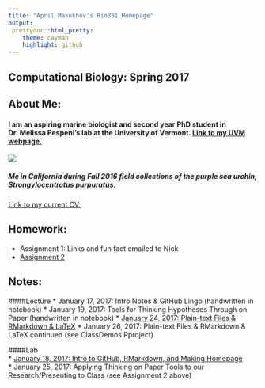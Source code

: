 ```yaml
---
title: "April Makukhov’s Bio381 Homepage"
output:
 prettydoc::html_pretty:
    theme: cayman
    highlight: github
---
```


## Computational Biology: Spring 2017


## About Me:
#### I am an aspiring marine biologist and second year PhD student in Dr. Melissa Pespeni's lab at the University of Vermont. [Link to my UVM webpage.](http://www.uvm.edu/~biology/?Page=students/makukhov.php&SM=facultysubmenu.html)

![](IMG_2250.jpg)

##### Me in California during Fall 2016 field collections of the purple sea urchin, *Strongylocentrotus purpuratus*.


[Link to my current CV.](MAKUKHOV_April_CV_January2017.docx)

## Homework:

* Assignment 1: Links and fun fact emailed to Nick     
* [Assignment 2](Homework02.html)

## Notes:

####Lecture
* January 17, 2017: Intro Notes & GitHub Lingo (handwritten in notebook)
* January 19, 2017: Tools for Thinking Hypotheses Through on Paper (handwritten in notebook)
* [January 24, 2017: Plain-text Files & RMarkdown & LaTeX](2017-01-24-CompBioLectureNotes.txt) 
* January 26, 2017: Plain-text Files & RMarkdown & LaTeX continued (see ClassDemos Rproject)



####Lab   
* [January 18, 2017: Intro to GitHub, RMarkdown, and Making Homepage](2017-01-18-NotesOnGitHubSetup-Intro.txt)   
* January 25, 2017: Applying Thinking on Paper Tools to our Research/Presenting to Class (see Assignment 2 above)